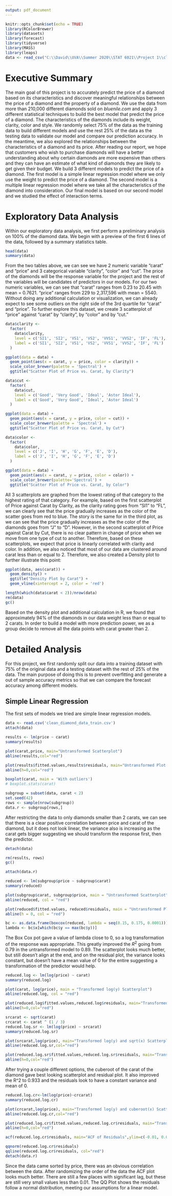 ```yaml
---
output: pdf_document
---
```



\begin{titlepage} % Suppresses headers and footers on the title page

	\centering % Centre everything on the title page
	
	\scshape % Use small caps for all text on the title page
	
	\vspace*{\baselineskip} % White space at the top of the page
	
	%------------------------------------------------
	%	Title
	%------------------------------------------------
	
	\rule{\textwidth}{1.6pt}\vspace*{-\baselineskip}\vspace*{2pt} % Thick horizontal rule
	\rule{\textwidth}{0.4pt} % Thin horizontal rule
	
	\vspace{0.75\baselineskip} % Whitespace above the title
	
	{\LARGE STAT 6021: Project 1} 
	
	\vspace{0.5\baselineskip}
	
	{\LARGE Estimating the Price of a Diamond Based on its Characteristics} % Title
	
	\vspace{0.75\baselineskip} % Whitespace below the title
	
	\rule{\textwidth}{0.4pt}\vspace*{-\baselineskip}\vspace{3.2pt} % Thin horizontal rule
	\rule{\textwidth}{1.6pt} % Thick horizontal rule
	
	\vspace{2\baselineskip} % Whitespace after the title block
	

	
	\vspace*{3\baselineskip} % Whitespace under the subtitle
	
	%------------------------------------------------
	%	Editor(s)
	%------------------------------------------------
	
	Written By
	
	\vspace{0.5\baselineskip} % Whitespace before the editors
	\vspace{0.5\baselineskip} % Whitespace before the editors
	\vspace{0.5\baselineskip} % Whitespace before the editors
	\vspace{0.5\baselineskip} % Whitespace before the editors
	\vspace{0.5\baselineskip} % Whitespace before the editors
	\vspace{0.5\baselineskip} % Whitespace before the editors
	
	
	{\scshape\Large Ashley Scurlock \\ Cory Clayton \\ Congxin (David) Xu \\ Yibo Wang \\} % Editor list
	
	\vspace{0.5\baselineskip} % Whitespace 
	
	\vspace{0.5\baselineskip} % Whitespace 
	\vspace{0.5\baselineskip} % Whitespace 
	\vspace{0.5\baselineskip} % Whitespace 
	\vspace{0.5\baselineskip} % Whitespace 
	\vspace{0.5\baselineskip} % Whitespace
	\vspace{0.5\baselineskip} % Whitespace 
	\vspace{0.5\baselineskip} % Whitespace 
	\vspace{0.5\baselineskip} % Whitespace 
	\vspace{0.5\baselineskip} % Whitespace 
	\vspace{0.5\baselineskip} % Whitespace 
	\vspace{0.5\baselineskip} % Whitespace
	\vspace{0.5\baselineskip} % Whitespace 
	\vspace{0.5\baselineskip} % Whitespace 
	\vspace{0.5\baselineskip} % Whitespace 
	\vspace{0.5\baselineskip} % Whitespace 
	\vspace{0.5\baselineskip} % Whitespace 
	\vspace{0.5\baselineskip} % Whitespace
	\vspace{0.5\baselineskip} % Whitespace 
	\vspace{0.5\baselineskip} % Whitespace 
	\vspace{0.5\baselineskip} % Whitespace 
	\vspace{0.5\baselineskip} % Whitespace 
	\vspace{0.5\baselineskip} % Whitespace 
	\vspace{0.5\baselineskip} % Whitespace
	\vspace{0.5\baselineskip} % Whitespace 
	
	\textit{University of Virginia \\ School of Data Science} 


\end{titlepage}

```r
knitr::opts_chunk$set(echo = TRUE)
library(RColorBrewer)
library(datasets)
library(forecast)
library(tidyverse)
library(MASS)
library(leaps)
data <- read_csv("C:\\David\\UVA\\Summer 2020\\STAT 6021\\Project 1\\clean_diamond_data.csv")
```
# Executive Summary
\large The main goal of this project is to accurately predict the price of a diamond based on its characteristics and discover meaningful relationships between the price of a diamond and the property of a diamond. We use the data from more than 210,000 different diamonds sold on *bluenile.com* and apply 3 different statistical techniques to build the best model that predict the price of a diamond. The characteristics of the diamonds include its weight, clarity, color and style. We randomly select 75% of the data as the training data to build different models and use the rest 25% of the data as the testing data to validate our model and compare our prediction accuracy. In the meantime, we also explored the relationships between the characteristics of a diamond and its price. After reading our report, we hope that customers who wish to purchase diamonds will have a better understanding about why certain diamonds are more expensive than others and they can have an estimate of what kind of diamonds they are likely to get given their budget.
\newline
\newline
We build 3 different models to predict the price of a diamond. The first model is a simple linear regression model where we only use the weight to predict the price of a diamond. The second model is a multiple linear regression model where we take all the characteristics of the diamond into consideration. Our final model is based on our second model and we studied the effect of interaction terms. 

\newpage 
# Exploratory Data Analysis
Within our exploratory data analysis, we first perform a preliminary analysis on 100% of the diamond data. We begin with a preview of the first 6 lines of the data, followed by a summary statistics table.
```r
head(data)
summary(data)
```
From the two tables above, we can see we have 2 numeric variable "carat" and "price" and 3 categorical variable "clarity", "color" and "cut". The price of the diamonds will be the response variable for the project and the rest of the variables will be candidates of predictors in our models. For our two numeric variables, we can see that "carat" ranges from 0.23 to 20.45 with mean = 0.7621. "price" ranges from 229 to 2,317,596 with mean = 5540. Without doing any additional calculation or visualization, we can already expect to see some outliers on the right side of the 3rd quartile for "carat" and "price". 
\newline
\newline
To further explore this dataset, we create 3 scatterplot of "price" against "carat" by "clarity", by "color" and by "cut." 

```r
data$clarity <-
  factor(
    data$clarity,
    level = c('SI1', 'SI2', 'VS1', 'VS2', 'VVS1', 'VVS2', 'IF', 'FL'),
    label = c('SI1', 'SI2', 'VS1', 'VS2', 'VVS1', 'VVS2', 'IF', 'FL')
  )

ggplot(data = data) +
  geom_point(aes(x = carat, y = price, color = clarity)) +
  scale_color_brewer(palette = 'Spectral') +
  ggtitle("Scatter Plot of Price vs. Carat, by Clarity")
```

```r
data$cut <-
  factor(
    data$cut,
    level = c('Good', 'Very Good', 'Ideal', 'Astor Ideal'),
    label = c('Good', 'Very Good', 'Ideal', 'Astor Ideal')
  )

ggplot(data = data) +
  geom_point(aes(x = carat, y = price, color = cut)) +
  scale_color_brewer(palette = 'Spectral') +
  ggtitle("Scatter Plot of Price vs. Carat, by Cut")
```

```r
data$color <-
  factor(
    data$color,
    level = c('J', 'I', 'H', 'G', 'F', 'E', 'D'),
    label = c('J', 'I', 'H', 'G', 'F', 'E', 'D')
  )

ggplot(data = data) +
  geom_point(aes(x = carat, y = price, color = color)) +
  scale_color_brewer(palette='Spectral') +
  ggtitle("Scatter Plot of Price vs. Carat, by Color")

```
All 3 scatterplots are graphed from the lowest rating of that category to the highest rating of that category. For example, based on the first scatterplot of Price against Carat by Clarity, as the clarity rating goes from "SI1" to "FL", we can clearly see that the price gradually increases as the color of the scatter goes from red to blue. The story is the same for in the third plot, as we can see that the price gradually increases as the the color of the diamonds goes from "J" to "D". However, in the second scatterplot of Price against Carat by Cut, there is no clear pattern in change of price when we move from one type of cut to another. Therefore, based on these scatterplots, we expect that price is linearly correlated with clarity and color. 
\newline
\newline
In addition, we also noticed that most of our data are clustered around carat less than or equal to 2. Therefore, we also created a Density plot to further illustrate this point: 
```r
ggplot(data, aes(carat)) +
  geom_density() + 
  ggtitle("Density Plot by Carat") +
  geom_vline(xintercept = 2, color = 'red')
```
```r
length(which(data$carat < 2))/nrow(data)
rm(data)
gc()
```
Based on the density plot and additional calculation in R, we found that approximately 94% of the diamonds in our data weight less than or equal to 2 carats. In order to build a model with more prediction power, we as a group decide to remove all the data points with carat greater than 2. 


# Detailed Analysis
For this project, we first randomly split our data into a training dataset with 75% of the original data and a testing dataset with the rest of 25% of the data. The main purpose of doing this is to prevent overfitting and generate a out of sample accuracy metrics so that we can compare the forecast accuracy among different models.
\newline
\newline

## Simple Linear Regression
The first sets of models we tried are simple linear regression models. 


```r
data <- read.csv('clean_diamond_data_train.csv')
attach(data)
```

```r
results <- lm(price ~ carat)
summary(results)

```
```r
plot(carat,price, main="Untransformed Scatterplot")
abline(results,col="red")
```
```r
plot(results$fitted.values,results$residuals, main="Untransformed Plot of residuals against fits")
abline(h=0,col="red")
```
```r
boxplot(carat, main = 'With outliers')
# boxplot.stats(carat)

subgroup = subset(data, carat < 2)
set.seed(42)
rows <- sample(nrow(subgroup))
data.r <- subgroup[rows,]
```
After restricting the data to only diamonds smaller than 2 carats, we can see that there is a clear positive correlation between price and carat of the diamond, but it does not look linear, the variance also is increasing as the carat gets bigger suggesting we should transform the response first, then the predictor.
```r
detach(data)

rm(results, rows)
gc()

attach(data.r)

```

```r
reduced <- lm(subgroup$price ~ subgroup$carat)
summary(reduced)
```

```r
plot(subgroup$carat, subgroup$price, main = "Untransformed Scatterplot")
abline(reduced, col = "red")
```

```r
plot(reduced$fitted.values, reduced$residuals, main = "Untransformed Plot of residuals against fits")
abline(h = 0, col = "red")
```

```r
bc <- as.data.frame(boxcox(reduced, lambda = seq(0.15, 0.175, 0.0001)))
lambda <- bc$x[which(bc$y == max(bc$y))] 
```
The Box Cox pot gave a value of lambda close to 0, so a log transformation of the response was appropriate. This greatly improved the $R^2$ going from 0.79 in the untransformed model to 0.89. The scatterplot looks much better, but still doesn't align at the end, and on the residual plot, the variance looks constant, but doesn't have a mean value of 0 for the entire suggesting a transformation of the predictor would help.

```r
reduced.log <- lm(log(price) ~ carat)
summary(reduced.log)
```

```r
plot(carat, log(price), main = "Transformed log(y) Scatterplot")
abline(reduced.log, col = "red")
```

```r
plot(reduced.log$fitted.values,reduced.log$residuals, main="Transformed Plot log(y) of residuals against fits")
abline(h=0,col="red")
```
```r
srcarat <- sqrt(carat)
crcarat <- carat ^ (1 / 3)
reduced.log.sr <- lm(log(price) ~ srcarat)
summary(reduced.log.sr)
```


```r
plot(srcarat,log(price), main="Transformed log(y) and sqrt(x) Scatterplot")
abline(reduced.log.sr,col="red")
```

```r
plot(reduced.log.sr$fitted.values,reduced.log.sr$residuals, main="Transformed log(y) and sr(x) Plot of residuals against fits")
abline(h=0,col="red")
```
After trying a couple different options, the cuberoot of the carat of the diamond gave best looking scatterplot and residual plot. It also improved the R^2 to 0.933 and the residuals look to have a constant variance and mean of 0.

```r
reduced.log.cr<-lm(log(price)~crcarat)
summary(reduced.log.cr)
```

```r
plot(crcarat,log(price), main="Transformed log(y) and cuberoot(x) Scatterplot")
abline(reduced.log.cr,col="red")
```

```r
plot(reduced.log.cr$fitted.values,reduced.log.cr$residuals, main="Transformed log(y) and cuberoot(x) Plot of residuals against fits")
abline(h=0,col="red")
```

```r
acf(reduced.log.cr$residuals, main="ACF of Residuals",ylim=c(-0.01, 0.01))
```

```r
qqnorm(reduced.log.cr$residuals)
qqline(reduced.log.cr$residuals, col="red")
detach(data.r)
```
Since the data came sorted by price, there was an obvious correlation between the data. After randomizing the order of the data the ACF plot looks much better. There are still a few places with significant lag, but these are still very small values less than 0.01. The QQ Plot shows the residuals follow a normal distribution, meeting our assumptions for a linear model. 